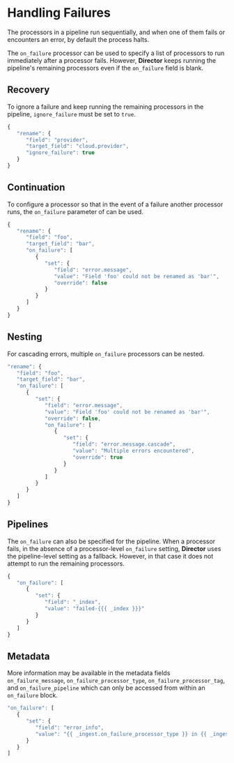 # Handling Failures

The processors in a pipeline run sequentially, and when one of them fails or encounters an error, by default the process halts.

The `on_failure` processor can be used to specify a list of processors to run immediately after a processor fails. However, **Director** keeps running the pipeline's remaining processors even if the `on_failure` field is blank.

## Recovery

To ignore a failure and keep running the remaining processors in the pipeline, `ignore_failure` must be set to `true`.

```js
{
   "rename": {
      "field": "provider",
      "target_field": "cloud.provider",
      "ignore_failure": true
   }
}
```

## Continuation

To configure a processor so that in the event of a failure another processor runs, the `on_failure` parameter of can be used.

```js
{
   "rename": {
      "field": "foo",
      "target_field": "bar",
      "on_failure": [
         {
            "set": {
               "field": "error.message",
               "value": "Field 'foo' could not be renamed as 'bar'",
               "override": false
            }
         }
      ]
   }
}
```

## Nesting

For cascading errors, multiple `on_failure` processors can be nested.

```js
"rename": {
   "field": "foo",
   "target_field": "bar",
   "on_failure": [
      {
         "set": {
            "field": "error.message",
            "value": "Field 'foo' could not be renamed as 'bar'",
            "override": false,
            "on_failure": [
               {
                  "set": {
                     "field": "error.message.cascade",
                     "value": "Multiple errors encountered",
                     "override": true
                  }
               }
            ]
         }
      }
   ]
}
```

## Pipelines

The `on_failure` can also be specified for the pipeline. When a processor fails, in the absence of a processor-level `on_failure` setting, **Director** uses the pipeline-level setting as a fallback. However, in that case it does not attempt to run the remaining processors.

```js
{
   "on_failure": [
      {
         "set": {
            "field": "_index",
            "value": "failed-{{{ _index }}}"
         }
      }
   ]
}
```

## Metadata

More information may be available in the metadata fields `on_failure_message`, `on_failure_processor_type`, `on_failure_processor_tag`, and `on_failure_pipeline` which can only be accessed from within an `on_failure` block.

```js
"on_failure": [
   {
      "set": {
         "field": "error_info",
         "value": "{{ _ingest.on_failure_processor_type }} in {{ _ingest.on_failure_pipeline }} failed; error message: {{ _ingest.on_failure_message }}"
      }
   }
]
```
